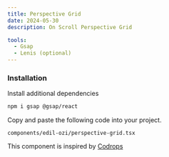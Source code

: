 ```yaml
---
title: Perspective Grid
date: 2024-05-30
description: On Scroll Perspective Grid

tools:
  - Gsap
  - Lenis (optional)
---
```


<ComponentPreview name="perspective-grid-demo" />

<Steps>

### Installation

Install additional dependencies

```bash
npm i gsap @gsap/react
```

Copy and paste the following code into your project.

```text
components/edil-ozi/perspective-grid.tsx
```

<ComponentSource name="perspective-grid" />

</Steps>

This component is inspired by [Codrops](https://tympanus.net/codrops/)

